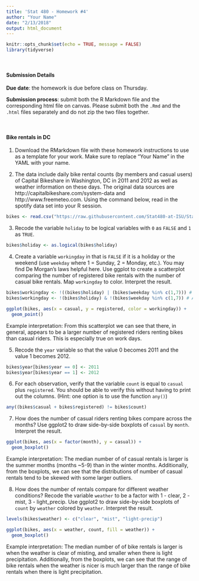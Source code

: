 ```yaml
---
title: 'Stat 480 - Homework #4'
author: "Your Name"
date: "2/13/2018"
output: html_document
---
```


```r
knitr::opts_chunk$set(echo = TRUE, message = FALSE)
library(tidyverse)
```


<br/>

#### Submission Details

**Due date**: the homework is due before class on Thursday. 

**Submission process**: submit both the R Markdown file and the corresponding html file on canvas. Please submit both the `.Rmd` and the `.html` files separately and do not zip the two files together.

<br/>

#### Bike rentals in DC

1. Download the RMarkdown file with these homework instructions to use as a template for your work. Make sure to replace "Your Name" in the YAML with your name.

2. The data include daily bike rental counts (by members and casual users) of Capital Bikeshare in Washington, DC in 2011 and 2012 as well as weather information on these days. The original data sources are http://capitalbikeshare.com/system-data and http://www.freemeteo.com. Using the command below, read in the spotify data set into your R session. 

```r
bikes <- read.csv("https://raw.githubusercontent.com/Stat480-at-ISU/Stat480-at-ISU.github.io/master/homework/data/bikes.csv")
```

3. Recode the variable `holiday` to be logical variables with `0` as `FALSE` and `1` as `TRUE`.

```r
bikes$holiday <- as.logical(bikes$holiday)
```

4. Create a variable `workingday` in that is `FALSE` if it is a holiday or the weekend (use `weekday` where 1 = Sunday, 2 = Monday, etc.). You may find De Morgan's laws helpful here. Use ggplot to create a scatterplot comparing the number of registered bike rentals with the number of casual bike rentals. Map `workingday` to color. Interpret the result.

```r
bikes$workingday <- !((bikes$holiday) | (bikes$weekday %in% c(1,7))) # (A or B)^c
bikes$workingday <- !(bikes$holiday) & !(bikes$weekday %in% c(1,7)) # A^c and B^c

ggplot(bikes, aes(x = casual, y = registered, color = workingday)) + 
  geom_point()
```

Example interpretation: From this scatterplot we can see that there, in general, appears to be a larger number of registered riders renting bikes than casual riders. This is especially true on work days.


5. Recode the `year` variable so that the value 0 becomes 2011 and the value 1 becomes 2012.

```r
bikes$year[bikes$year == 0] <- 2011
bikes$year[bikes$year == 1] <- 2012
```


6. For each observation, verify that the variable `count` is equal to `casual` plus `registered`. You should be able to verify this without having to print out the columns. (Hint: one option is to use the function `any()`)

```r
any((bikes$casual + bikes$registered) != bikes$count) 
```



7. How does the number of casual riders renting bikes compare across the months? Use ggplot2 to draw side-by-side boxplots of `casual` by `month`. Interpret the result.

```r
ggplot(bikes, aes(x = factor(month), y = casual)) + 
  geom_boxplot()
```

Example interpretation: The median number of of casual rentals is larger is the summer months (months ~5-9) than in the winter months. Additionally, from the boxplots, we can see that the distributions of number of casual rentals tend to be skewed with some larger outliers. 



8. How does the number of rentals compare for different weather conditions? Recode the variable `weather` to be a factor with 1 - clear, 2 - mist, 3 - light_precip. Use ggplot2 to draw side-by-side boxplots of `count` by `weather` colored by `weather`. Interpret the result.

```r
levels(bikes$weather) <- c("clear", "mist", "light-precip")

ggplot(bikes, aes(x = weather, count, fill = weather)) + 
  geom_boxplot()
```

Example interpretation: The median number of of bike rentals is larger is when the weather is clear of misting, and smaller when there is light precipitation. Additionally, from the boxplots, we can see that the range of bike rentals when the weather is nicer is much larger than the range of bike rentals when there is light precipitation.


